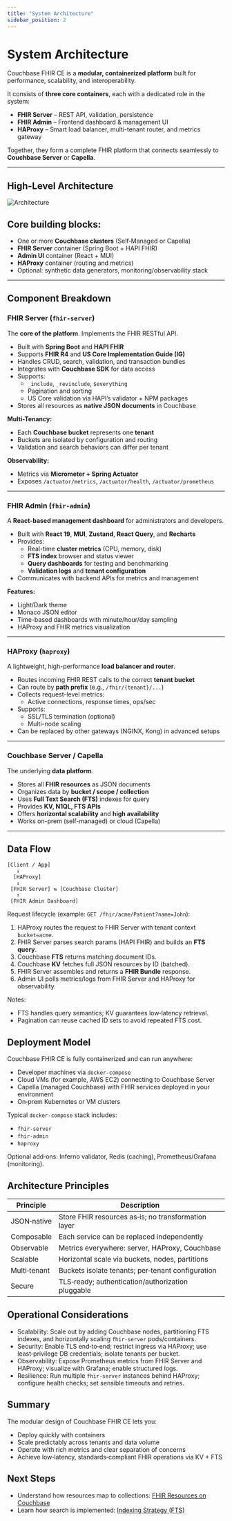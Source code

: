 ```yaml
---
title: "System Architecture"
sidebar_position: 2
---
```



# System Architecture

Couchbase FHIR CE is a **modular, containerized platform** built for performance, scalability, and interoperability.

It consists of **three core containers**, each with a dedicated role in the system:

- **FHIR Server** – REST API, validation, persistence
- **FHIR Admin** – Frontend dashboard & management UI
- **HAProxy** – Smart load balancer, multi-tenant router, and metrics gateway

Together, they form a complete FHIR platform that connects seamlessly to **Couchbase Server** or **Capella**.

---

## High-Level Architecture

<img src={ImgArchitecture} alt="Architecture" />

## Core building blocks:

- One or more **Couchbase clusters** (Self‑Managed or Capella)
- **FHIR Server** container (Spring Boot + HAPI FHIR)
- **Admin UI** container (React + MUI)
- **HAProxy** container (routing and metrics)
- Optional: synthetic data generators, monitoring/observability stack

---

## Component Breakdown

### FHIR Server (`fhir-server`)

The **core of the platform**. Implements the FHIR RESTful API.

- Built with **Spring Boot** and **HAPI FHIR**
- Supports **FHIR R4** and **US Core Implementation Guide (IG)**
- Handles CRUD, search, validation, and transaction bundles
- Integrates with **Couchbase SDK** for data access
- Supports:
  - `_include`, `_revinclude`, `$everything`
  - Pagination and sorting
  - US Core validation via HAPI’s validator + NPM packages
- Stores all resources as **native JSON documents** in Couchbase

**Multi-Tenancy:**

- Each **Couchbase bucket** represents one **tenant**
- Buckets are isolated by configuration and routing
- Validation and search behaviors can differ per tenant

**Observability:**

- Metrics via **Micrometer + Spring Actuator**
- Exposes `/actuator/metrics`, `/actuator/health`, `/actuator/prometheus`

---

### FHIR Admin (`fhir-admin`)

A **React-based management dashboard** for administrators and developers.

- Built with **React 19**, **MUI**, **Zustand**, **React Query**, and **Recharts**
- Provides:
  - Real-time **cluster metrics** (CPU, memory, disk)
  - **FTS index** browser and status viewer
  - **Query dashboards** for testing and benchmarking
  - **Validation logs** and **tenant configuration**
- Communicates with backend APIs for metrics and management

**Features:**

- Light/Dark theme
- Monaco JSON editor
- Time-based dashboards with minute/hour/day sampling
- HAProxy and FHIR metrics visualization

---

### HAProxy (`haproxy`)

A lightweight, high-performance **load balancer and router**.

- Routes incoming FHIR REST calls to the correct **tenant bucket**
- Can route by **path prefix** (e.g., `/fhir/{tenant}/...`)
- Collects request-level metrics:
  - Active connections, response times, ops/sec
- Supports:
  - SSL/TLS termination (optional)
  - Multi-node scaling
- Can be replaced by other gateways (NGINX, Kong) in advanced setups

---

### Couchbase Server / Capella

The underlying **data platform**.

- Stores all **FHIR resources** as JSON documents
- Organizes data by **bucket / scope / collection**
- Uses **Full Text Search (FTS)** indexes for query
- Provides **KV, N1QL, FTS APIs**
- Offers **horizontal scalability** and **high availability**
- Works on-prem (self-managed) or cloud (Capella)

---

## Data Flow

```text
[Client / App]
   ↓
  [HAProxy]
   ↓
 [FHIR Server] ⇆ [Couchbase Cluster]
   ↑
 [FHIR Admin Dashboard]
```

Request lifecycle (example: `GET /fhir/acme/Patient?name=John`):

1. HAProxy routes the request to FHIR Server with tenant context `bucket=acme`.
2. FHIR Server parses search params (HAPI FHIR) and builds an **FTS query**.
3. Couchbase **FTS** returns matching document IDs.
4. Couchbase **KV** fetches full JSON resources by ID (batched).
5. FHIR Server assembles and returns a **FHIR Bundle** response.
6. Admin UI polls metrics/logs from FHIR Server and HAProxy for observability.

Notes:

- FTS handles query semantics; KV guarantees low‑latency retrieval.
- Pagination can reuse cached ID sets to avoid repeated FTS cost.

## Deployment Model

Couchbase FHIR CE is fully containerized and can run anywhere:

- Developer machines via `docker-compose`
- Cloud VMs (for example, AWS EC2) connecting to Couchbase Server
- Capella (managed Couchbase) with FHIR services deployed in your environment
- On‑prem Kubernetes or VM clusters

Typical `docker-compose` stack includes:

- `fhir-server`
- `fhir-admin`
- `haproxy`

Optional add‑ons: Inferno validator, Redis (caching), Prometheus/Grafana (monitoring).

## Architecture Principles

| Principle    | Description                                         |
| ------------ | --------------------------------------------------- |
| JSON‑native  | Store FHIR resources as‑is; no transformation layer |
| Composable   | Each service can be replaced independently          |
| Observable   | Metrics everywhere: server, HAProxy, Couchbase      |
| Scalable     | Horizontal scale via buckets, nodes, partitions     |
| Multi‑tenant | Buckets isolate tenants; per‑tenant configuration   |
| Secure       | TLS‑ready; authentication/authorization pluggable   |

## Operational Considerations

- Scalability: Scale out by adding Couchbase nodes, partitioning FTS indexes, and horizontally scaling `fhir-server` pods/containers.
- Security: Enable TLS end‑to‑end; restrict ingress via HAProxy; use least‑privilege DB credentials; isolate tenants per bucket.
- Observability: Expose Prometheus metrics from FHIR Server and HAProxy; visualize with Grafana; enable structured logs.
- Resilience: Run multiple `fhir-server` instances behind HAProxy; configure health checks; set sensible timeouts and retries.

## Summary

The modular design of Couchbase FHIR CE lets you:

- Deploy quickly with containers
- Scale predictably across tenants and data volume
- Operate with rich metrics and clear separation of concerns
- Achieve low‑latency, standards‑compliant FHIR operations via KV + FTS

## Next Steps

- Understand how resources map to collections: [FHIR Resources on Couchbase](./FHIR%20Resources.md)
- Learn how search is implemented: [Indexing Strategy (FTS)](./FTS%20Index.md)
